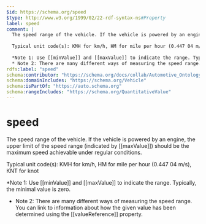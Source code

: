 ```yaml
---
$id: https://schema.org/speed
$type: http://www.w3.org/1999/02/22-rdf-syntax-ns#Property
label: speed
comment: |
  The speed range of the vehicle. If the vehicle is powered by an engine, the upper limit of the speed range (indicated by [[maxValue]]) should be the maximum speed achievable under regular conditions.
  
  Typical unit code(s): KMH for km/h, HM for mile per hour (0.447 04 m/s), KNT for knot
  
  *Note 1: Use [[minValue]] and [[maxValue]] to indicate the range. Typically, the minimal value is zero.
  * Note 2: There are many different ways of measuring the speed range. You can link to information about how the given value has been determined using the [[valueReference]] property.
rdfs:label: "speed"
schema:contributor: "https://schema.org/docs/collab/Automotive_Ontology_Working_Group"
schema:domainIncludes: "https://schema.org/Vehicle"
schema:isPartOf: "https://auto.schema.org"
schema:rangeIncludes: "https://schema.org/QuantitativeValue"
---
```


# speed

The speed range of the vehicle. If the vehicle is powered by an engine, the upper limit of the speed range (indicated by [[maxValue]]) should be the maximum speed achievable under regular conditions.

Typical unit code(s): KMH for km/h, HM for mile per hour (0.447 04 m/s), KNT for knot

*Note 1: Use [[minValue]] and [[maxValue]] to indicate the range. Typically, the minimal value is zero.
* Note 2: There are many different ways of measuring the speed range. You can link to information about how the given value has been determined using the [[valueReference]] property.

